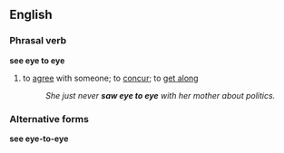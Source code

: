 ==English==
===Phrasal verb===
'''see eye to eye'''
#{{idiom}} to [[agree]] with someone; to [[concur]]; to [[get along]]
#:''She just never '''saw eye to eye''' with her mother about politics.''

===Alternative forms===
'''see eye-to-eye'''